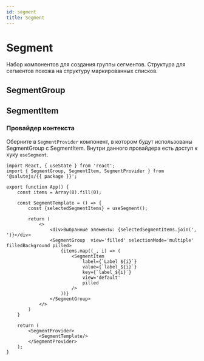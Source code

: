```yaml
---
id: segment
title: Segment
---
```



# Segment
Набор компонентов для создания группы сегментов.
Структура для сегментов похожа на структуру маркированных списков.

## SegmentGroup

<Description name="SegmentGroup" />
<PropsTable name="SegmentGroup"  exclude={['css', 'selectedView']} />

## SegmentItem

<Description name="SegmentItem" />
<PropsTable name="SegmentItem"  exclude={['css', 'filledBackground', 'disabled']} />

### Провайдер контекста

Оберните в `SegmentProvider` компонент, в котором будут использованы SegmentGroup с SegmentItem. 
Внутри данного провайдера есть доступ к хуку `useSegment`.

```tsx live
import React, { useState } from 'react';
import { SegmentGroup, SegmentItem, SegmentProvider } from '@salutejs/{{ package }}';

export function App() {
    const items = Array(8).fill(0);

    const SegmentTemplate = () => {
        const {selectedSegmentItems} = useSegment();

        return (
            <>
                <div>Выбранные элементы: {selectedSegmentItems.join(', ')}</div>
                <SegmentGroup  view='filled' selectionMode='multiple' filledBackground pilled>
                    {items.map((_, i) => (
                        <SegmentItem
                            label={`Label ${i}`}
                            value={`label_${i}`}
                            key={`label_${i}`}
                            view='default'
                            pilled
                        />
                    ))}
                </SegmentGroup>
            </>
        )
    }

    return (
        <SegmentProvider>
            <SegmentTemplate/>
        </SegmentProvider>
    );
}
```
